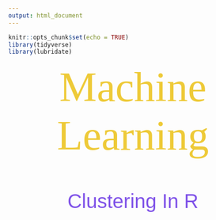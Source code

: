 ```yaml
---
output: html_document
---
```


```r
knitr::opts_chunk$set(echo = TRUE)
library(tidyverse)
library(lubridate)
```

<p id="title">Machine Learning</p>

<br><br>

<p id="method">Clustering In R</p>




<style>
@import url('https://fonts.googleapis.com/css?family=Bitter');
@import url('https://fonts.googleapis.com/css?family=Quicksand');
#title{
margin: auto;
text-align: center;
font-size: 85px;
color: #EECA38;
font-family: 'Bitter', serif;
}
#method{
margin: auto;
text-align: center;
font-size: 40px;
color: #7F52E8;
font-family: 'Quicksand', sans-serif;
}
</style>

